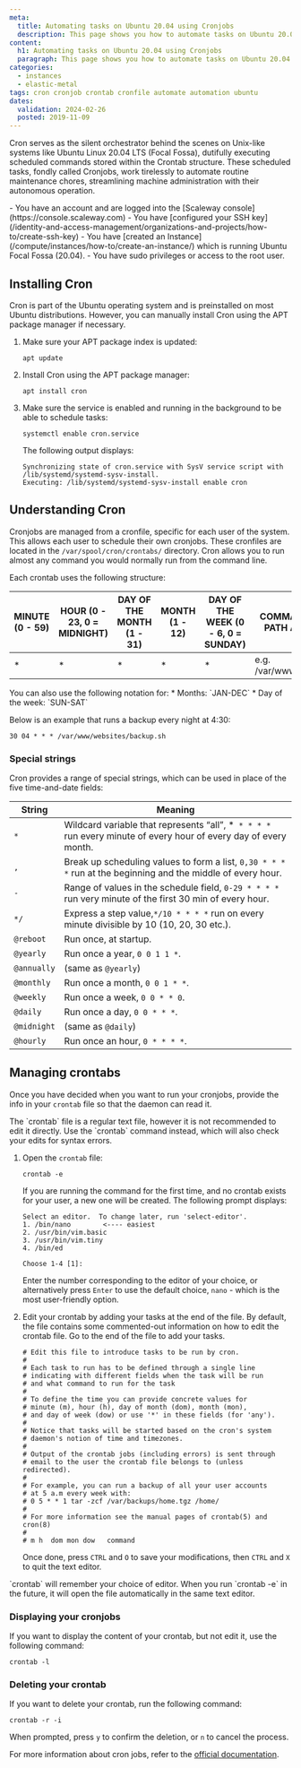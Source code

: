 ```yaml
---
meta:
  title: Automating tasks on Ubuntu 20.04 using Cronjobs
  description: This page shows you how to automate tasks on Ubuntu 20.04 using Cronjobs
content:
  h1: Automating tasks on Ubuntu 20.04 using Cronjobs
  paragraph: This page shows you how to automate tasks on Ubuntu 20.04 using Cronjobs
categories:
  - instances
  - elastic-metal
tags: cron cronjob crontab cronfile automate automation ubuntu
dates:
  validation: 2024-02-26
  posted: 2019-11-09
---
```


Cron serves as the silent orchestrator behind the scenes on Unix-like systems like Ubuntu Linux 20.04 LTS (Focal Fossa), dutifully executing scheduled commands stored within the Crontab structure.
These scheduled tasks, fondly called Cronjobs, work tirelessly to automate routine maintenance chores, streamlining machine administration with their autonomous operation.

<Macro id="requirements" >

<Message type="requirement">
  - You have an account and are logged into the [Scaleway console](https://console.scaleway.com)
  - You have [configured your SSH key](/identity-and-access-management/organizations-and-projects/how-to/create-ssh-key)
  - You have [created an Instance](/compute/instances/how-to/create-an-instance/) which is running Ubuntu Focal Fossa (20.04).
  - You have sudo privileges or access to the root user.
</Message>

## Installing Cron

Cron is part of the Ubuntu operating system and is preinstalled on most Ubuntu distributions. However, you can manually install Cron using the APT package manager if necessary.

1. Make sure your APT package index is updated:
    ```
    apt update
    ```
2. Install Cron using the APT package manager:
    ```
    apt install cron
    ```
3. Make sure the service is enabled and running in the background to be able to schedule tasks:
    ```
    systemctl enable cron.service
    ```

    The following output displays:
    ```
    Synchronizing state of cron.service with SysV service script with /lib/systemd/systemd-sysv-install.
    Executing: /lib/systemd/systemd-sysv-install enable cron
    ```

##  Understanding Cron

Cronjobs are managed from a cronfile, specific for each user of the system. This allows each user to schedule their own cronjobs. These cronfiles are located in the `/var/spool/cron/crontabs/` directory.
Cron allows you to run almost any command you would normally run from the command line.

Each crontab uses the following structure:

| MINUTE (0 - 59) 	| HOUR (0 - 23, 0 = MIDNIGHT) 	| DAY OF THE MONTH (1 - 31) 	| MONTH (1 - 12) 	| DAY OF THE WEEK (0 - 6, 0 = SUNDAY) 	| COMMAND OR DIRECTORY PATH AND SCRIPT NAME 	|
|-----------------	|-----------------------------	|---------------------------	|----------------	|-------------------------------------	|-------------------------------------------	|
| *                	| *                            	| *             	            | *              	| *                                   	| e.g. /var/www/websites/backup.sh          	|

<Message type="tip">
  You can also use the following notation for:
  * Months: `JAN-DEC`
  * Day of the week: `SUN-SAT`
</Message>

Below is an example that runs a backup every night at 4:30:

```
30 04 * * * /var/www/websites/backup.sh
```

### Special strings

Cron provides a range of special strings, which can be used in place of the five time-and-date fields:

| String       	| Meaning                                                                                                          	|
|--------------	|------------------------------------------------------------------------------------------------------------------	|
| `*`          	| Wildcard variable that represents “all”, *` * * * *` run every minute of every hour of every day of every month. 	|
| `,`          	| Break up scheduling values to form a list, `0,30 * * * *` run at the beginning and the middle of every hour.     	|
| `-`          	| Range of values in the schedule field, `0-29 * * * *`  run very minute of the first 30 min of every hour.        	|
| `*/`         	| Express a step value,`*/10 * * * *` run on every minute divisible by 10 (10, 20, 30 etc.).                       	|
| `@reboot`   	| Run once, at startup.                                                                                            	|
| `@yearly`   	| Run once a year, `0 0 1 1 *`.                                                                                    	|
| `@annually` 	| (same as `@yearly`)                                                                                              	|
| `@monthly`  	| Run once a month, `0 0 1 * *`.                                                                                   	|
| `@weekly`   	| Run once a week, `0 0 * * 0`.                                                                                    	|
| `@daily`    	| Run once a day, `0 0 * * *`.                                                                                     	|
| `@midnight` 	| (same as `@daily`)                                                                                               	|
| `@hourly`   	| Run once an hour, `0 * * * *`.                                                                                   	|

## Managing crontabs

Once you have decided when you want to run your cronjobs, provide the info in your `crontab` file so that the daemon can read it.

<Message type="important">
  The `crontab` file is a regular text file, however it is not recommended to edit it directly. Use the `crontab` command instead, which will also check your edits for syntax errors.
</Message>

1. Open the `crontab` file:
    ```
    crontab -e
    ```

    If you are running the command for the first time, and no crontab exists for your user, a new one will be created. The following prompt displays:

    ```
    Select an editor.  To change later, run 'select-editor'.
    1. /bin/nano        <---- easiest
    2. /usr/bin/vim.basic
    3. /usr/bin/vim.tiny
    4. /bin/ed

    Choose 1-4 [1]:
    ```

    Enter the number corresponding to the editor of your choice, or alternatively press `Enter` to use the default choice, `nano` - which is the most user-friendly option.
2. Edit your crontab by adding your tasks at the end of the file.
    <Message type ="note">
      By default, the file contains some commented-out information on how to edit the crontab file. Go to the end of the file to add your tasks.
    </Message>

    ```
    # Edit this file to introduce tasks to be run by cron.
    #
    # Each task to run has to be defined through a single line
    # indicating with different fields when the task will be run
    # and what command to run for the task
    #
    # To define the time you can provide concrete values for
    # minute (m), hour (h), day of month (dom), month (mon),
    # and day of week (dow) or use '*' in these fields (for 'any').
    #
    # Notice that tasks will be started based on the cron's system
    # daemon's notion of time and timezones.
    #
    # Output of the crontab jobs (including errors) is sent through
    # email to the user the crontab file belongs to (unless redirected).
    #
    # For example, you can run a backup of all your user accounts
    # at 5 a.m every week with:
    # 0 5 * * 1 tar -zcf /var/backups/home.tgz /home/
    #
    # For more information see the manual pages of crontab(5) and cron(8)
    #
    # m h  dom mon dow   command
    ```

    Once done, press `CTRL` and `O` to save your modifications, then  `CTRL` and `X` to quit the text editor.

<Message type="tip">
  `crontab` will remember your choice of editor. When you run `crontab -e` in the future, it will open the file automatically in the same text editor.
</Message>

### Displaying your cronjobs

If you want to display the content of your crontab, but not edit it, use the following command:

```
crontab -l
```

### Deleting your crontab

If you want to delete your crontab, run the following command:

```
crontab -r -i
```

When prompted, press `y` to confirm the deletion, or `n` to cancel the process.

For more information about cron jobs, refer to the [official documentation](https://manpages.ubuntu.com/manpages/focal/en/man8/cron.8.html).